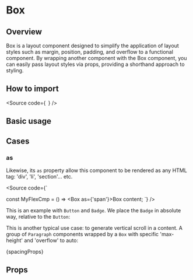 


<Meta of={Stories} />

# Box

## Overview

Box is a layout component designed to simplify the application of layout styles such as margin, position, padding, and overflow to a functional component.
By wrapping another component with the Box component, you can easily pass layout styles via props, providing a shorthand approach to styling.

## How to import

<Source
  code={`
`}
/>

## Basic usage

<Canvas of={Stories.Base} />

## Cases

### as

Likewise, its `as` property allow this component to be rendered as any HTML tag:
'div', 'li', 'section'... etc.

<Source
  code={`

const MyFlexCmp = () => <Box as={'span'}>Box content</Box>;
`}
/>

This is an example with `Button` and `Badge`. We place the `Badge` in absolute
way, relative to the `Button`:

<Canvas of={CaseStories.PlacingFunctionalComponents} />

This is another typical use case: to generate vertical scroll in a content.
A group of `Paragraph` components wrapped by a `Box` with specific 'max-height'
and 'overflow' to auto:

<Canvas of={CaseStories.Scrolled} />

<Markdown>{spacingProps}</Markdown>

## Props

<ArgTypes of={Stories} />
